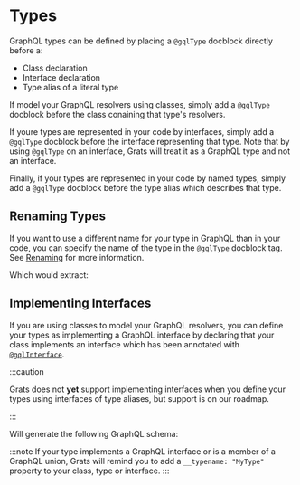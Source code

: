
# Types

GraphQL types can be defined by placing a `@gqlType` docblock directly before a:

- Class declaration
- Interface declaration
- Type alias of a literal type

If model your GraphQL resolvers using classes, simply add a `@gqlType` docblock
before the class conaining that type's resolvers.

<GratsCode out={TypesClass} mode="ts" />

If youre types are represented in your code by interfaces, simply add a
`@gqlType` docblock before the interface representing that type. Note that by
using `@gqlType` on an interface, Grats will treat it as a GraphQL type and not
an interface.

<GratsCode out={TypesInterface} mode="ts" />

Finally, if your types are represented in your code by named types, simply add a
`@gqlType` docblock before the type alias which describes that type.

<GratsCode out={TypesAlias} mode="ts" />

## Renaming Types

If you want to use a different name for your type in GraphQL than in your code, you can specify the name of the type in the `@gqlType` docblock tag. See [Renaming](../04-renaming.md) for more information.

<GratsCode out={TypesRenaming} mode="ts" />

Which would extract:

<GratsCode out={TypesRenaming} mode="gql" />

## Implementing Interfaces

If you are using classes to model your GraphQL resolvers, you can define your types as implementing a GraphQL interface by declaring that your class implements an interface which has been annotated with [`@gqlInterface`](./04-interfaces.md).

:::caution

Grats does not **yet** support implementing interfaces when you define your types using interfaces of type aliases, but support is on our roadmap.

:::

<GratsCode out={TypesImplementInterface} mode="ts" />

Will generate the following GraphQL schema:

<GratsCode out={TypesImplementInterface} mode="gql" />

:::note
If your type implements a GraphQL interface or is a member of a GraphQL
union, Grats will remind you to add a `__typename: "MyType"` property to your
class, type or interface.
:::
